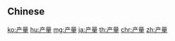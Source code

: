 {{also|產量}}
==Chinese==
{{zh-see|產量}}

[[ko:产量]]
[[hu:产量]]
[[mg:产量]]
[[ja:产量]]
[[th:产量]]
[[chr:产量]]
[[zh:产量]]